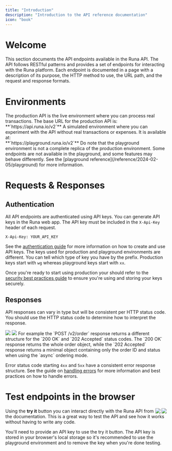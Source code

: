 ```yaml
---
title: "Introduction"
description: "Introduction to the API reference documentation"
icon: "book"
---
```


# Welcome

This section documents the API endpoints available in the Runa API. The API follows RESTful patterns and provides a set of endpoints for interacting with the Runa platform. Each endpoint is documented in a page with a description of its purpose, the HTTP method to use, the URL path, and the request and response formats.

# Environments

<CardGroup cols={2} rows={1}>
  <Card title="Production" icon="gear">
    The production API is the live environment where you can process real
    transactions. The base URL for the production API is:
    <br />
    **`https://api.runa.io/v2`**
  </Card>
  <Card title="Playground" icon="puzzle-piece-simple">
    A simulated environment where you can experiment with the API without real
    transactions or expenses. It is available at:
    <br />
    **`https://playground.runa.io/v2`**
  </Card>
</CardGroup>

<Info>
  Do note that the playground environment is not a complete replica of the
  production environment. Some endpoints are not available in the playground,
  and some features may behave differently. See the [playground
  reference](/reference/2024-02-05/playground) for more information.
</Info>

# Requests & Responses

## Authentication

All API endpoints are authenticated using API keys. You can generate API keys in the Runa web app. The API key must be included in the `X-Api-Key` header of each request.

```http
X-Api-Key: YOUR_API_KEY
```

See the [authentication guide](/best-practices/authentication) for more information on how to create and use API keys. The keys used for production and playground environments are different. You can tell which type of key you have by the prefix. Production keys start with `wg` whereas playground keys start with `xx`.

Once you're ready to start using production your should refer to the [security best practices guide](/best-practices/security) to ensure you're using and storing your keys securely.

## Responses

API responses can vary in type but will be consistent per HTTP status code. You should use the HTTP status code to determine how to interpret the response.

<Frame caption="The status code dropdown in the response section switches between the different response types.">
  <img
    className="block dark:hidden"
    src="/assets/screenshots/response-dropdown-light.png"
  />
  <img
    className="hidden dark:block"
    src="/assets/screenshots/response-dropdown-dark.png"
  />
</Frame>
For example the `POST /v2/order` response returns a different structure for the
`200 OK` and `202 Accepted` status codes. The `200 OK` response returns the
whole order object, while the `202 Accepted` response returns a minimal object
containing only the order ID and status when using the `async` ordering mode.

Error status code starting `4xx` and `5xx` have a consistent error response structure. See the guide on [handling errors](/best-practices/handling-errors) for more information and best practices on how to handle errors.

# Test endpoints in the browser

<img
  className="inline dark:hidden m-0 ml-4 mb-4 h-10"
  align="right"
  src="/assets/screenshots/try-it-light.png"
/>
<img
  className="hidden dark:inline m-0 ml-4 mb-4 h-10"
  align="right"
  src="/assets/screenshots/try-it-dark.png"
/>
Using the **try it** button you can interact directly with the Runa API from the
documentation. This is a great way to test the API and see how it works without
having to write any code.

You'll need to provide an API key to use the try it button. The API key is stored in your browser's local storage so it's recommended to use the playground environment and to remove the key when you're done testing.
